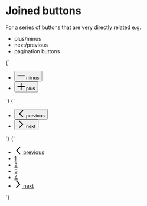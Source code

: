 
<Meta title="UI/Buttons/Joined buttons" />

# Joined buttons

For a series of buttons that are very directly related e.g.

- plus/minus
- next/previous
- pagination buttons

<Canvas>
  <Story name="Joined buttons - icons">
    {`
      <ul class="o-list-reset l-flex l-flex--inline l-items-stretch o-button--grouped-container">
        <li class="l-flex">
          <button class="o-button o-button--icon o-button--grouped o-button--grouped__first" type="button">
            <svg class="o-button__icon o-icon o-icon--m" viewBox="0 0 100 100" width="20" height="20" xmlns="http://www.w3.org/2000/svg" role="img" aria-hidden="true">
              <path d="M99,44V56H1V44Z" fill-rule="evenodd"/>
            </svg>
            <span class="u-sr-only">minus</span>
          </button>
        </li>
        <li class="l-flex">
          <button class="o-button o-button--icon o-button--grouped o-button--grouped__last" type="button">
            <svg class="o-button__icon o-icon o-icon--m" viewBox="0 0 100 100" width="20" height="20" xmlns="http://www.w3.org/2000/svg" role="img" aria-hidden="true">
              <path d="m55.94 1.03v43h43v12h-43v43h-12v-43h-43v-12h43v-43z" fill-rule="evenodd"/>
            </svg>
            <span class="u-sr-only">plus</span>
          </button>
        </li>
      </ul>
    `}
  </Story>
</Canvas>

<Canvas>
  <Story name="Joined buttons - icons 2">
    {`
      <ul class="o-list-reset l-flex l-flex--inline l-items-stretch o-button--grouped-container">
        <li class="l-flex">
          <button class="o-button o-button--icon o-button--grouped o-button--grouped__first" type="button">
            <svg class="o-button__icon o-icon o-icon--m" viewBox="0 0 100 100" width="20" height="20" xmlns="http://www.w3.org/2000/svg" role="img" aria-hidden="true">
              <path d="M67.17,2.78a6.07,6.07,0,0,1,8.59,8.58h0L41.41,45.71a6.07,6.07,0,0,0,0,8.58L75.76,88.64a6.07,6.07,0,1,1-8.59,8.58L24.24,54.29a6.07,6.07,0,0,1,0-8.58Z" fill-rule="evenodd"/>
            </svg>
            <span class="u-sr-only">previous</span>
          </button>
        </li>
        <li class="l-flex">
          <button class="o-button o-button--icon o-button--grouped o-button--grouped__last" type="button">
            <svg class="o-button__icon o-icon o-icon--m" viewBox="0 0 100 100" width="20" height="20" xmlns="http://www.w3.org/2000/svg" role="img" aria-hidden="true">
              <path d="M32.83,97.22a6.07,6.07,0,1,1-8.59-8.58L58.59,54.29a6.07,6.07,0,0,0,0-8.58L24.24,11.36a6.07,6.07,0,1,1,8.59-8.58L75.76,45.71a6.07,6.07,0,0,1,0,8.58Z" fill-rule="evenodd"/>
            </svg>
            <span class="u-sr-only">next</span>
          </button>
        </li>
      </ul>
    `}
  </Story>
</Canvas>

<Canvas>
  <Story name="Joined buttons - pagination">
    {`
      <ul class="o-list-reset l-flex l-flex--inline l-items-stretch o-button--grouped-container">
        <li class="l-flex">
          <a href="/" class="o-button o-button--icon o-button--grouped o-button--grouped__first">
            <svg class="o-button__icon o-icon o-icon--m" viewBox="0 0 100 100" width="20" height="20" xmlns="http://www.w3.org/2000/svg" role="img" aria-hidden="true">
              <path d="M67.17,2.78a6.07,6.07,0,0,1,8.59,8.58h0L41.41,45.71a6.07,6.07,0,0,0,0,8.58L75.76,88.64a6.07,6.07,0,1,1-8.59,8.58L24.24,54.29a6.07,6.07,0,0,1,0-8.58Z" fill-rule="evenodd"/>
            </svg>
            <span class="u-sr-only">previous</span>
          </a>
        </li>
        <li class="l-flex">
          <a href="/" class="o-button o-button--grouped u-h6">
            1
          </a>
        </li>
        <li class="l-flex">
          <a href="/" class="o-button o-button--grouped u-h6">
            2
          </a>
        </li>
        <li class="l-flex">
          <a href="/" class="o-button o-button--grouped u-h6">
            3
          </a>
        </li>
        <li class="l-flex">
          <a href="/" class="o-button o-button--grouped u-h6">
            4
          </a>
        </li>
        <li class="l-flex">
          <a href="/" class="o-button o-button--icon o-button--grouped o-button--grouped__last">
            <svg class="o-button__icon o-icon o-icon--m" viewBox="0 0 100 100" width="20" height="20" xmlns="http://www.w3.org/2000/svg" role="img" aria-hidden="true">
              <path d="M32.83,97.22a6.07,6.07,0,1,1-8.59-8.58L58.59,54.29a6.07,6.07,0,0,0,0-8.58L24.24,11.36a6.07,6.07,0,1,1,8.59-8.58L75.76,45.71a6.07,6.07,0,0,1,0,8.58Z" fill-rule="evenodd"/>
            </svg>
            <span class="u-sr-only">next</span>
          </a>
        </li>
      </ul>
    `}
  </Story>
</Canvas>

